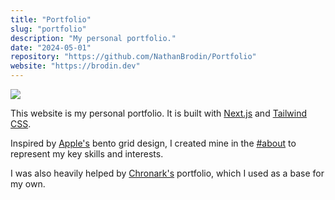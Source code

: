 ```yaml
---
title: "Portfolio"
slug: "portfolio"
description: "My personal portfolio."
date: "2024-05-01"
repository: "https://github.com/NathanBrodin/Portfolio"
website: "https://brodin.dev"
---
```


[![](https://brodin.dev/og.png)](https://brodin.dev)

This website is my personal portfolio. It is built with [Next.js](https://nextjs.org) and [Tailwind CSS](https://tailwindcss.com).

Inspired by [Apple's](https://apple.com) bento grid design, I created mine in the [#about](/#about) to represent my key skills and interests.

I was also heavily helped by [Chronark's](https://chronark.dev) portfolio, which I used as a base for my own.
